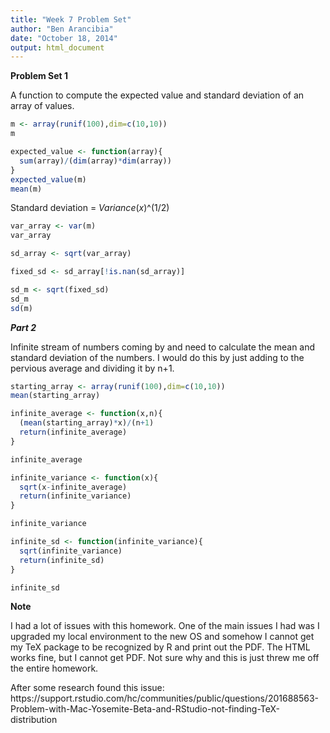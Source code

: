 ```yaml
---
title: "Week 7 Problem Set"
author: "Ben Arancibia"
date: "October 18, 2014"
output: html_document
---
```


__**Problem Set 1**__

A function to compute the expected value and standard deviation of an array of values.
```r
m <- array(runif(100),dim=c(10,10))
m

expected_value <- function(array){
  sum(array)/(dim(array)*dim(array))
}
expected_value(m)
mean(m)
```

Standard deviation = $Variance(x)$^$(1/2)$
```r
var_array <- var(m)
var_array

sd_array <- sqrt(var_array)

fixed_sd <- sd_array[!is.nan(sd_array)]

sd_m <- sqrt(fixed_sd)
sd_m
sd(m)

```

__*Part 2*__

Infinite stream of numbers coming by and need to calculate the mean and standard deviation of the numbers. I would do this by just adding to the pervious average and dividing it by n+1.

```r
starting_array <- array(runif(100),dim=c(10,10))
mean(starting_array)

infinite_average <- function(x,n){
  (mean(starting_array)*x)/(n+1)  
  return(infinite_average)
}

infinite_average

infinite_variance <- function(x){
  sqrt(x-infinite_average)
  return(infinite_variance)
}

infinite_variance

infinite_sd <- function(infinite_variance){
  sqrt(infinite_variance)
  return(infinite_sd)
}

infinite_sd

```


**Note**

I had a lot of issues with this homework. One of the main issues I had was I upgraded my local environment to the new OS and somehow I cannot get my TeX package to be recognized by R and print out the PDF. The HTML works fine, but I cannot get PDF. Not sure why and this is just threw me off the entire homework.

After some research found this issue: https://support.rstudio.com/hc/communities/public/questions/201688563-Problem-with-Mac-Yosemite-Beta-and-RStudio-not-finding-TeX-distribution